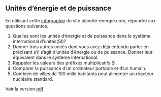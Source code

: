 ## Unités d'énergie et de puissance

En utilisant cette
[infographie](https://www.planete-energies.com/fr/medias/infographies/les-unites-de-mesure-de-l-energie)
du site planete-energie.com, répondre aux questions suivantes.


1. Quelles sont les unités d'énergie et de puissance dans le système international d'unités(SI)?
2. Donner trois autres unités dont vous avez déjà entendu parler en précisant
   s'il s'agit d'unités d'énergie ou de puissance. Donner leur équivalent dans
   le système international.
3. Rappeler les valeurs des préfixes multiplicatifs SI.
4. Comparer la puissance d'un ordinateur portable et d'un humain.
5. Combien de villes de 100 mille habitants peut alimenter un réacteur nucléaire
   standard.

Voir la version [pdf](https://www.planete-energies.com/sites/default/files/dossier_infographies/5G/tableaux-unites/PE-tableaux-unites-A3.pdf)